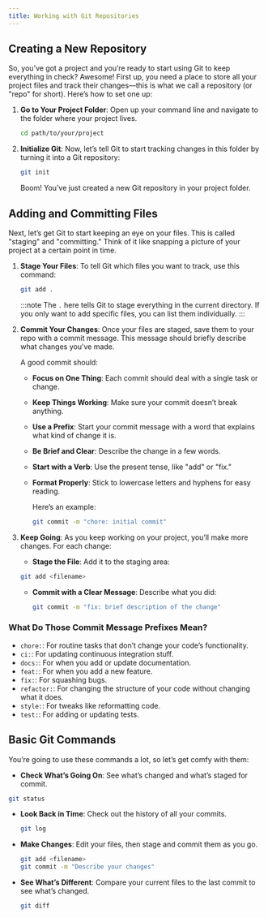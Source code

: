 ```yaml
---
title: Working with Git Repositories
---
```


## Creating a New Repository

So, you’ve got a project and you’re ready to start using Git to keep everything in check? Awesome! First up, you need a place to store all your project files and track their changes—this is what we call a repository (or "repo" for short). Here’s how to set one up:

1. **Go to Your Project Folder**: Open up your command line and navigate to the folder where your project lives.

   ```sh
   cd path/to/your/project
   ```

2. **Initialize Git**: Now, let’s tell Git to start tracking changes in this folder by turning it into a Git repository:

   ```sh
   git init
   ```

   Boom! You’ve just created a new Git repository in your project folder.

## Adding and Committing Files

Next, let’s get Git to start keeping an eye on your files. This is called "staging" and "committing." Think of it like snapping a picture of your project at a certain point in time.

1. **Stage Your Files**: To tell Git which files you want to track, use this command:

   ```sh
   git add .
   ```

   :::note
   The `.` here tells Git to stage everything in the current directory. If you only want to add specific files, you can list them individually.
   :::

2. **Commit Your Changes**: Once your files are staged, save them to your repo with a commit message. This message should briefly describe what changes you’ve made.

   A good commit should:

   - **Focus on One Thing**: Each commit should deal with a single task or change.
   - **Keep Things Working**: Make sure your commit doesn’t break anything.
   - **Use a Prefix**: Start your commit message with a word that explains what kind of change it is.
   - **Be Brief and Clear**: Describe the change in a few words.
   - **Start with a Verb**: Use the present tense, like "add" or "fix."
   - **Format Properly**: Stick to lowercase letters and hyphens for easy reading.

     Here’s an example:

     ```sh
     git commit -m "chore: initial commit"
     ```

3. **Keep Going**: As you keep working on your project, you’ll make more changes. For each change:

   - **Stage the File**: Add it to the staging area:

   ```sh
   git add <filename>
   ```

   - **Commit with a Clear Message**: Describe what you did:

     ```sh
     git commit -m "fix: brief description of the change"
     ```

### What Do Those Commit Message Prefixes Mean?

- `chore:`: For routine tasks that don’t change your code’s functionality.
- `ci:`: For updating continuous integration stuff.
- `docs:`: For when you add or update documentation.
- `feat:`: For when you add a new feature.
- `fix:`: For squashing bugs.
- `refactor:`: For changing the structure of your code without changing what it does.
- `style:`: For tweaks like reformatting code.
- `test:`: For adding or updating tests.

## Basic Git Commands

You’re going to use these commands a lot, so let’s get comfy with them:

- **Check What’s Going On**: See what’s changed and what’s staged for commit.

```sh
git status
```

- **Look Back in Time**: Check out the history of all your commits.

  ```sh
  git log
  ```

- **Make Changes**: Edit your files, then stage and commit them as you go.

  ```sh
  git add <filename>
  git commit -m "Describe your changes"
  ```

- **See What’s Different**: Compare your current files to the last commit to see what’s changed.

  ```sh
  git diff
  ```

